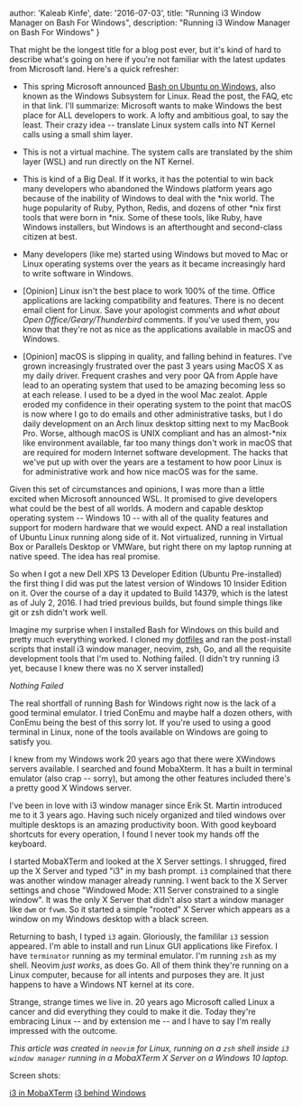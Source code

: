 
  author: 'Kaleab Kinfe',
  date: '2016-07-03',
  title: "Running i3 Window Manager on Bash For Windows",
  description:
    "Running i3 Window Manager on Bash For Windows"
}


That might be the longest title for a blog post ever, but it's kind of hard to describe what's going on here if you're not familiar with the latest updates from Microsoft land. Here's a quick refresher:

- This spring Microsoft announced [Bash on Ubuntu on Windows](https://msdn.microsoft.com/en-us/commandline/wsl/about), also known as the Windows Subsystem for Linux. Read the post, the FAQ, etc in that link. I'll summarize: Microsoft wants to make Windows the best place for ALL developers to work. A lofty and ambitious goal, to say the least. Their crazy idea -- translate Linux system calls into NT Kernel calls using a small shim layer.

- This is not a virtual machine. The system calls are translated by the shim layer (WSL) and run directly on the NT Kernel.

- This is kind of a Big Deal. If it works, it has the potential to win back many developers who abandoned the Windows platform years ago because of the inability of Windows to deal with the *nix world. The huge popularity of Ruby, Python, Redis, and dozens of other *nix first tools that were born in \*nix. Some of these tools, like Ruby, have Windows installers, but Windows is an afterthought and second-class citizen at best.

- Many developers (like me) started using Windows but moved to Mac or Linux operating systems over the years as it became increasingly hard to write software in Windows.

- [Opinion] Linux isn't the best place to work 100% of the time. Office applications are lacking compatibility and features. There is no decent email client for Linux. Save your apologist comments and _what about Open Office/Geary/Thunderbird_ comments. If you've used them, you know that they're not as nice as the applications available in macOS and Windows.

- [Opinion] macOS is slipping in quality, and falling behind in features. I've grown increasingly frustrated over the past 3 years using MacOS X as my daily driver. Frequent crashes and very poor QA from Apple have lead to an operating system that used to be amazing becoming less so at each release. I used to be a dyed in the wool Mac zealot. Apple eroded my confidence in their operating system to the point that macOS is now where I go to do emails and other administrative tasks, but I do daily development on an Arch linux desktop sitting next to my MacBook Pro. Worse, although macOS is UNIX compliant and has an almost-\*nix like environment available, far too many things don't work in macOS that are required for modern Internet software development. The hacks that we've put up with over the years are a testament to how poor Linux is for administrative work and how nice macOS was for the same.

Given this set of circumstances and opinions, I was more than a little excited when Microsoft announced WSL. It promised to give developers what could be the best of all worlds. A modern and capable desktop operating system -- Windows 10 -- with all of the quality features and support for modern hardware that we would expect. AND a real installation of Ubuntu Linux running along side of it. Not virtualized, running in Virtual Box or Parallels Desktop or VMWare, but right there on my laptop running at native speed. The idea has real promise.

So when I got a new Dell XPS 13 Developer Edition (Ubuntu Pre-installed) the first thing I did was put the latest version of Windows 10 Insider Edition on it. Over the course of a day it updated to Build 14379, which is the latest as of July 2, 2016. I had tried previous builds, but found simple things like git or zsh didn't work well.

Imagine my surprise when I installed Bash for Windows on this build and pretty much everything worked. I cloned my [dotfiles](https://github.com/bketelsen/dotfiles) and ran the post-install scripts that install i3 window manager, neovim, zsh, Go, and all the requisite development tools that I'm used to. Nothing failed. (I didn't try running i3 yet, because I knew there was no X server installed)

_Nothing Failed_

The real shortfall of running Bash for Windows right now is the lack of a good terminal emulator. I tried ConEmu and maybe half a dozen others, with ConEmu being the best of this sorry lot. If you're used to using a good terminal in Linux, none of the tools available on Windows are going to satisfy you.

I knew from my Windows work 20 years ago that there were XWindows servers available. I searched and found MobaXterm. It has a built in terminal emulator (also crap -- sorry), but among the other features included there's a pretty good X Windows server.

I've been in love with i3 window manager since Erik St. Martin introduced me to it 3 years ago. Having such nicely organized and tiled windows over multiple desktops is an amazing productivity boon. With good keyboard shortcuts for every operation, I found I never took my hands off the keyboard.

I started MobaXTerm and looked at the X Server settings. I shrugged, fired up the X Server and typed "i3" in my bash prompt. `i3` complained that there was another window manager already running. I went back to the X Server settings and chose "Windowed Mode: X11 Server constrained to a single window". It was the only X Server that didn't also start a window manager like `dwm` or `fvwm`. So it started a simple "rooted" X Server which appears as a window on my Windows desktop with a black screen.

Returning to bash, I typed `i3` again. Gloriously, the famililar `i3` session appeared. I'm able to install and run Linux GUI applications like Firefox. I have `terminator` running as my terminal emulator. I'm running `zsh` as my shell. Neovim _just works_, as does Go. All of them think they're running on a Linux computer, because for all intents and purposes they are. It just happens to have a Windows NT kernel at its core.

Strange, strange times we live in. 20 years ago Microsoft called Linux a cancer and did everything they could to make it die. Today they're embracing Linux -- and by extension me -- and I have to say I'm really impressed with the outcome.

_This article was created in `neovim` for Linux, running on a `zsh` shell inside `i3 window manager` running in a MobaXTerm X Server on a Windows 10 laptop._

Screen shots:

[i3 in MobaXTerm](/fixed/images/2017/09/i3.png)
[i3 behind Windows](/fixed/images/2017/09/windows-on-top.png)
